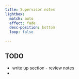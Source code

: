 ```yaml
---
title: Supervisor notes
lightbox:
  match: auto
  effect: fade
  desc-position: bottom
  loop: false
  
---
```


::: callout-warning
## TODO

-   write up section - review notes
-  
:::